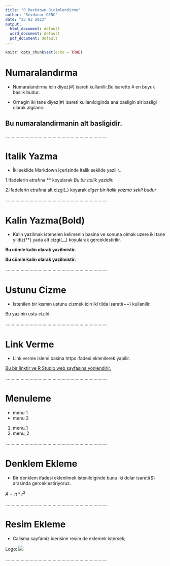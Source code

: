 ---
title: "R Markdown Bicimlendirme"
author: "Sevdanur GENC"
date: "23 03 2023"
output:
  html_document: default
  word_document: default
  pdf_document: default
---

```{r setup, include=FALSE}
knitr::opts_chunk$set(echo = TRUE)
```

# Numaralandırma

-   Numaralandirma icin diyez(\#) isareti kullanilir.Bu isarette \# en buyuk baslık budur.

-   Ornegin iki tane diyez(\#) isareti kullanıldıginda ana basligin alt basligi olarak algilanir.

## Bu numaralandirmanin alt basligidir.

................................................................................

# Italik Yazma

-   İki sekilde Markdown içerisinde italik sekilde yazilir..

1.Ifadelerin etrafına \*\* koyularak *Bu bir italik yazidir.*

2.Ifadelerin etrafına alt cizgi(\_) koyarak *diger bir italik yazma sekli budur*

................................................................................

# Kalin Yazma(Bold)

-   Kalin yazilmak istenelen kelimenin basina ve sonuna olmak uzere iki tane yildiz(\*\*) yada alt cizgi(\_\_) koyularak gerceklestirilir.

**Bu cümle kalin olarak yazilmistir.**

**Bu cümle kalin olarak yazilmistir.**

................................................................................

# Ustunu Cizme

-   Istenilen bir kısmın ustunu cizmek icin iki tilda isareti(\~\~) kullanilir.

~~Bu yazinin ustu cizildi~~

................................................................................

# Link Verme

-   Link verme islemi basina https ifadesi eklenilerek yapilir.

[Bu bir linktir ve R Studio web sayfasına yönlendirir.](https://www.rstudio.com)

................................................................................

# Menuleme

-   menu 1
-   menu 2

1.  menu_1
2.  menu_2

................................................................................

# Denklem Ekleme

-   Bir denklem ifadesi eklenilmek istenildiginde bunu iki dolar isareti(\$) arasinda gerceklestiriyoruz.

$A=\pi*r^2$

................................................................................

# Resim Ekleme

-   Calisma sayfamiz icerisine resim de eklemek istersek;

Logo: ![](academypeak.jpg)

................................................................................
